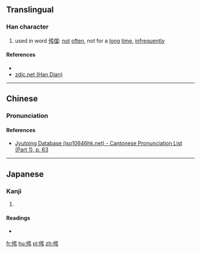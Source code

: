 ==Translingual==

===Han character===
{{Han char|rn=9|rad=人|as=04|sn=6|four=27227|canj=人弓中 (ONL), X人弓中 (XONL)|ids=⿰亻弔}}

# used in word [[伄儅]]: [[not]] [[often]], not for a [[long]] [[time]], [[infrequently]]

====References====
* {{Han ref|kx=0095.090|dkj=00426|hdz=10127.010|uh=4F04|ud=20228|bh=C9B9|bd=51641}}
*[http://www.zdic.net/zd/zi/ZdicE4ZdicBCZdic84.htm zdic.net (Han Dian)]

----

==Chinese==
{{zh-forms}}

===Pronunciation===
{{zh-pron
|m=diào
|c=diu3
|mc=y
|oc=y
|ma=
|cat=adv
}}

====References====
*[http://www.iso10646hk.net/jp/document/download.jsp Jyutping Database (iso10646hk.net) - Cantonese Pronunciation List (Part 1), p. 63]

----

==Japanese==

===Kanji===
{{ja-kanji|grade=|rs=人04}}

# {{defn|lang=ja|sort=人04}}

====Readings====
* {{ja-readings|on=[[ちょう]] (chō)|kun=}}

[[fr:伄]]
[[hu:伄]]
[[pl:伄]]
[[zh:伄]]